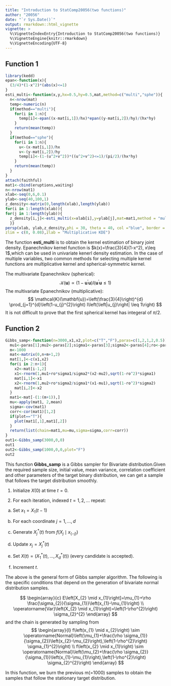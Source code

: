 ```yaml
---
title: "Introduction to StatComp20056(two functions)"
author: "20056"
date: "`r Sys.Date()`"
output: rmarkdown::html_vignette
vignette: >
  %\VignetteIndexEntry{Introduction to StatComp20056(two functions)}
  %\VignetteEngine{knitr::rmarkdown}
  %\VignetteEncoding{UTF-8}
---
```


## Function 1


```r
library(kedd)
epan<-function(x){
  (3/4)*(1-x^2)*(abs(x)<=1)
}
esti_multi<-function(x,y,hx=0.5,hy=0.5,mat,method=c("multi","sphe")){
  n<-nrow(mat)
  temp<-numeric(n)
  if(method=="multi"){
    for(i in 1:n){
      temp[i]<-epan((x-mat[i,1])/hx)*epan((y-mat[i,2])/hy)/(hx*hy)
    }
    return(mean(temp))
  }
  if(method=="sphe"){
    for(i in 1:n){
      u<-(x-mat[i,1])/hx
      v<-(y-mat[i,2])/hy
      temp[i]<-(1-(u^2+v^2))*((u^2+v^2)<=1)/(pi/2)/(hx*hy)
    }
    return(mean(temp))
  }
}
attach(faithful)
mat1<-cbind(eruptions,waiting)
n<-nrow(mat1)
xlab<-seq(0,6,0.1)
ylab<-seq(40,100,1)
z_density<-matrix(0,length(xlab),length(ylab))
for(i in 1:length(xlab)){
for(j in 1:length(ylab)){
  z_density[i,j]<-esti_multi(x=xlab[i],y=ylab[j],mat=mat1,method = "multi")
  }}
persp(xlab, ylab,z_density,phi = 30, theta = 40, col ="blue", border = 0, 
zlim = c(0, 0.08),zlab = "Multiplicative KDE")
```

The function **esti_multi** is to obtain the kernel estimation of binary joint density.
Epanechnikov kernel function is $k(x)=\frac{3}{4}(1-x^2), x\leq 1$,which can be used in univariate kenerl density estimation. In the case of multiple variables, two common methods for selecting multiple kernel functions are multiplicative kernel and spherical-symmetric kernel.

The multivariate Epanechnikov (spherical):
$$
\mathcal{K}(\mathbf{u}) \propto\left(1-\mathbf{u}^{\prime} \mathbf{u}\right) I\left(\mathbf{u}^{\prime} \mathbf{u} \leq 1\right)
$$
The multivariate Epanechnikov (multiplicative):
$$
\mathcal{K}(\mathbf{u})=\left(\frac{3}{4}\right)^{d} \prod_{j=1}^{d}\left(1-u_{j}^{2}\right) I\left(\left|u_{j}\right| \leq 1\right)
$$
It is not difficult to prove that the first spherical kernel has integeral of $\pi/2$.

## Function 2

```r
Gibbs_samp<-function(n=3000,x1,x2,plot=c("T","F"),paras=c(1,2,1,2,0.5)){
  mu1<-paras[1];mu2<-paras[2];sigma1<-paras[3];sigma2<-paras[4];ro<-paras[5]
  m<-1000
  mat<-matrix(0,n+m+1,2)
  mat[1,]<-c(x1,x2)
  for(i in 2:n+1){
    x2<-mat[i-1,2]
    x1<-rnorm(1,mu1+ro*sigma1/sigma2*(x2-mu2),sqrt(1-ro^2)*sigma1)
    mat[i,1]<-x1
    x2<-rnorm(1,mu2+ro*sigma2/sigma1*(x1-mu1),sqrt(1-ro^2)*sigma2)
    mat[i,2]<-x2
  }
  mat1<-mat[-(1:(m+1)),]
  mu<-apply(mat1, 2,mean)
  sigma<-cov(mat1)
  corr<-cor(mat1)[1,2]
  if(plot=="T"){
    plot(mat1[,1],mat1[,2])
  }
  return(list(chain=mat1,mu=mu,sigma=sigma,corr=corr))
}
out1<-Gibbs_samp(3000,0,0)
out1
out2<-Gibbs_samp(1000,0,0,plot="F")
out2
```

This function **Gibbs_samp** is a Gibbs sampler for Bivariate distribution.Given the required sample size, initial value, mean variance, correlation coefficient and other parameters of the target binary distribution, we can get a sample that follows the target distribution smoothly.

1. Initialize $X(0)$ at time $t=0$.

2. For each iteration, indexed $t=1,2, \ldots$ repeat:

(a) Set $x_{1}=X_{1}(t-1)$

(b) For each coordinate $j=1, \ldots, d$

(a) Generate $X_{j}^{*}(t)$ from $f\left(X_{j} \mid x_{(-j)}\right)$

(b) Update $x_{j}=X_{j}^{*}(t)$

(c) Set $X(t)=\left(X_{1}^{*}(t), \ldots, X_{d}^{*}(t)\right)$ (every candidate is accepted).

(d) Increment $t$.

The above is the general form of Gibbs sampler algorithm. The following is the specific conditions that depend on the generation of bivariate normal distribution samples.

$$
\begin{array}{c}
E\left[X_{2} \mid x_{1}\right]=\mu_{1}+\rho \frac{\sigma_{2}}{\sigma_{1}}\left(x_{1}-\mu_{1}\right) \\
\operatorname{Var}\left(X_{2} \mid x_{1}\right)=\left(1-\rho^{2}\right) \sigma_{2}^{2}
\end{array}
$$
and the chain is generated by sampling from
$$
\begin{array}{l}
f\left(x_{1} \mid x_{2}\right) \sim \operatorname{Normal}\left(\mu_{1}+\frac{\rho \sigma_{1}}{\sigma_{2}}\left(x_{2}-\mu_{2}\right),\left(1-\rho^{2}\right) \sigma_{1}^{2}\right) \\
f\left(x_{2} \mid x_{1}\right) \sim \operatorname{Normal}\left(\mu_{2}+\frac{\rho \sigma_{2}}{\sigma_{1}}\left(x_{1}-\mu_{1}\right),\left(1-\rho^{2}\right) \sigma_{2}^{2}\right)
\end{array}
$$

In this function, we burn the previous m(=1000) samples to obtain the samples that follow the stationary target distribution.
